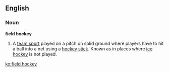 ==English==

===Noun===
'''field hockey'''

# A [[team sport]] played on a pitch on solid ground where players have to hit a ball into a net using a [[hockey stick]]. Known as {{term|hockey}} in places where [[ice hockey]] is not played.

[[ko:field hockey]]